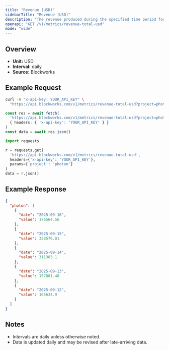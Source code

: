 ```yaml
---
title: "Revenue (USD)"
sidebarTitle: "Revenue (USD)"
description: "The revenue produced during the specified time period for given project."
openapi: "GET /v1/metrics/revenue-total-usd"
mode: "wide"
---
```


## Overview

- **Unit:** USD
- **Interval:** daily
- **Source:** Blockworks

## Example Request

<CodeGroup>

```bash cURL
curl -H "x-api-key: YOUR_API_KEY" \
  "https://api.blockworks.com/v1/metrics/revenue-total-usd?project=photon"
```

```typescript TypeScript
const res = await fetch(
  'https://api.blockworks.com/v1/metrics/revenue-total-usd?project=photon',
  { headers: { 'x-api-key': 'YOUR_API_KEY' } }
)
const data = await res.json()
```

```python Python
import requests

r = requests.get(
  'https://api.blockworks.com/v1/metrics/revenue-total-usd',
  headers={'x-api-key': 'YOUR_API_KEY'},
  params={'project': 'photon'}
)
data = r.json()
```

</CodeGroup>

## Example Response

```json
{
  "photon": [
    {
      "date": "2025-09-16",
      "value": 176564.56
    },
    {
      "date": "2025-09-15",
      "value": 358576.01
    },
    {
      "date": "2025-09-14",
      "value": 311383.1
    },
    {
      "date": "2025-09-13",
      "value": 157881.48
    },
    {
      "date": "2025-09-12",
      "value": 165634.9
    }
  ]
}
```

## Notes
- Intervals are daily unless otherwise noted.
- Data is updated daily and may be revised after late-arriving data.